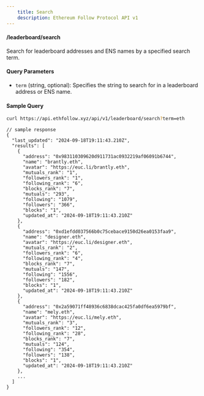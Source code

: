 ```yaml
---
    title: Search
    description: Ethereum Follow Protocol API v1
---
```


#### /leaderboard/search
Search for leaderboard addresses and ENS names by a specified search term. 



#### Query Parameters
- `term` (string, optional): Specifies the string to search for in a leaderboard address or ENS name. 


#### Sample Query
```sh
curl https://api.ethfollow.xyz/api/v1/leaderboard/search?term=eth
```

```jsonc
// sample response
{
  "last_updated": "2024-09-18T19:11:43.210Z",
  "results": [
    {
      "address": "0x983110309620d911731ac0932219af06091b6744",
      "name": "brantly.eth",
      "avatar": "https://euc.li/brantly.eth",
      "mutuals_rank": "1",
      "followers_rank": "1",
      "following_rank": "6",
      "blocks_rank": "7",
      "mutuals": "293",
      "following": "1079",
      "followers": "366",
      "blocks": "1",
      "updated_at": "2024-09-18T19:11:43.210Z"
    },
    {
      "address": "0xd1efdd037566b0c75cebace9150d26ea0153faa9",
      "name": "designer.eth",
      "avatar": "https://euc.li/designer.eth",
      "mutuals_rank": "2",
      "followers_rank": "6",
      "following_rank": "4",
      "blocks_rank": "7",
      "mutuals": "147",
      "following": "1556",
      "followers": "182",
      "blocks": "1",
      "updated_at": "2024-09-18T19:11:43.210Z"
    },
    {
      "address": "0x2a59071ff48936c6838dcac425fa0df6ea5979bf",
      "name": "mely.eth",
      "avatar": "https://euc.li/mely.eth",
      "mutuals_rank": "3",
      "followers_rank": "12",
      "following_rank": "28",
      "blocks_rank": "7",
      "mutuals": "124",
      "following": "354",
      "followers": "138",
      "blocks": "1",
      "updated_at": "2024-09-18T19:11:43.210Z"
    },
    ...
  ]
}
```